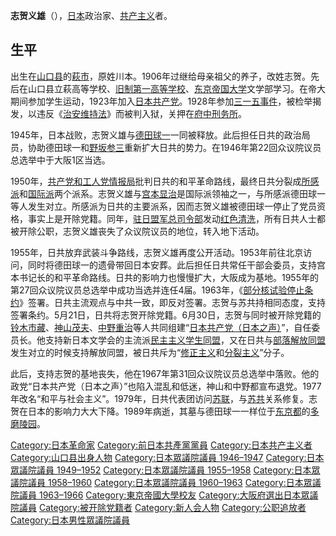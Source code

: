 {{unreferenced|time=2015-06-01T15:03:05+00:00}}
{{Infobox Officeholder
| name  = 志賀 義雄
| original_name = 
| native_name_lang = 
| image =
| imagesize = 
| office = {{JPN}}[[眾議院_(日本)|眾議院議員]]
| term_start = 1955年2月28日
| term_end = 1966年12月27日
|predecessor  = 
|successor    =
|constituency  = {{link-ja|大阪府第1區 (中選舉區)|大阪府第1区 (中選挙区)|大阪府第1區}}
| term_start2 = 1949年1月24日
| term_end2 = 1950年6月6日
|predecessor2  = 
|successor2    =
|constituency2  = {{link-ja|大阪府第1區 (中選舉區)|大阪府第1区 (中選挙区)|大阪府第1區}}
| office3 = {{EOJ}}[[眾議院_(日本)|眾議院議員]]
| term_start3 = 1946年4月11日
| term_end3 = 1947年3月31日
|predecessor3  = 新設選區
|successor3    =選區廢除
|constituency3  = {{link-ja|大阪府第1區 (1946年)|大阪府第1区 (1946年)|大阪府第1區}}
|birth_date = {{Birth date|1901|1|12}} 
|birth_place = {{EOJ}}[[山口縣|山口縣]][[阿武郡|阿武郡]]<br>（現[[萩市|萩市]]）
| death_date    = {{Death date and age|1989|3|6|1901|1|12}}
| death_place   = 
|native_place = 
|parents = 
|relatives = 
|children=
|spouse = 
|party = （[[日本共產党|日本共產党]]→）<br />（{{link-ja|日本共產党（日本之聲）|日本共産党（日本のこえ）}}→）<br />（{{link-ja|日本之聲|日本共産党（日本のこえ）}}→）<br />{{link-ja|和平與社會主義|日本共産党（日本のこえ）}}
|alma_mater   = [[東京帝国大学|東京帝国大学]]文学部
|website      =
}}
{{japanese|japanese=志賀 義雄|kana=しが よしお|romaji=Shiga Yoshio}}
'''志贺义雄'''（{{bd|1901年|1月12日|1989年|3月6日|catIdx=Shiga Yoshio}}），[[日本|日本]]政治家、[[共产主义|共产主义]]者。

==生平==
出生在[[山口县|山口县]]的[[萩市|萩市]]，原姓川本。1906年过继给母亲祖父的养子，改姓志贺。先后在山口县立萩高等学校、[[旧制第一高等学校|旧制第一高等学校]]、[[东京帝国大学|东京帝国大学]]文学部学习。在帝大期间参加学生运动，1923年加入[[日本共产党|日本共产党]]。1928年参加[[三一五事件|三一五事件]]，被检举揭发，以违反《[[治安维持法|治安维持法]]》而被判入狱，关押在[[府中刑务所|府中刑务所]]。

1945年，日本战败，志贺义雄与[[德田球一|德田球一]]一同被释放。此后担任日共的政治局员，协助德田球一和[[野坂参三|野坂参三]]重新扩大日共的势力。在1946年第22回众议院议员总选举中于大阪1区当选。

1950年，[[共产党和工人党情报局|共产党和工人党情报局]]批判日共的和平革命路线，最终日共分裂成[[所感派|所感派]]和[[国际派|国际派]]两个派系。志贺义雄与[[宫本显治|宫本显治]]是国际派领袖之一，与所感派德田球一等人发生对立。所感派为日共的主要派系，因而志贺义雄被德田球一停止了党员资格，事实上是开除党籍。同年，[[驻日盟军总司令部|驻日盟军总司令部]]发动[[红色清洗|红色清洗]]，所有日共人士都被开除公职，志贺义雄丧失了众议院议员的地位，转入地下活动。

1955年，日共放弃武装斗争路线，志贺义雄再度公开活动。1953年前往北京访问，同时将德田球一的遗骨带回日本安葬。此后担任日共常任干部会委员，支持宫本书记长的和平革命路线。日共的影响力也慢慢扩大，大阪成为基地。1955年的第27回众议院议员总选举中成功当选并连任4届。1963年，《[[部分核试验停止条约|部分核试验停止条约]]》签署。日共主流观点与中共一致，即反对签署。志贺与苏共持相同态度，支持签署条约。5月21日，日共将志贺开除党籍。6月30日，志贺与同时被开除党籍的[[铃木市藏|铃木市藏]]、[[神山茂夫|神山茂夫]]、[[中野重治|中野重治]]等人共同组建“[[日本共产党（日本之声）|日本共产党（日本之声）]]”，自任委员长。他支持新日本文学会的主流派[[民主主义学生同盟|民主主义学生同盟]]，又在日共与[[部落解放同盟|部落解放同盟]]发生对立的时候支持解放同盟，被日共斥为“[[修正主义|修正主义]]和[[分裂主义|分裂主义]]”分子。

此后，支持志贺的基地丧失，他在1967年第31回众议院议员总选举中落败。他的政党“日本共产党（日本之声）”也陷入混乱和低迷，神山和中野都宣布退党。1977年改名“和平与社会主义”。1979年，日共代表团访问[[苏联|苏联]]，与[[苏共|苏共]]关系修复。志贺在日本的影响力大大下降。1989年病逝，其墓与德田球一一样位于[[东京都|东京都]]的[[多磨陵园|多磨陵园]]。
{{日本共产党}}

{{DEFAULTSORT:Shiga Yoshio}}
[[Category:日本革命家|Category:日本革命家]]
[[Category:前日本共產黨黨員|Category:前日本共產黨黨員]]
[[Category:日本共产主义者|Category:日本共产主义者]]
[[Category:山口县出身人物|Category:山口县出身人物]]
[[Category:日本眾議院議員_1946–1947|Category:日本眾議院議員 1946–1947]]
[[Category:日本眾議院議員_1949–1952|Category:日本眾議院議員 1949–1952]]
[[Category:日本眾議院議員_1955–1958|Category:日本眾議院議員 1955–1958]]
[[Category:日本眾議院議員_1958–1960|Category:日本眾議院議員 1958–1960]]
[[Category:日本眾議院議員_1960–1963|Category:日本眾議院議員 1960–1963]]
[[Category:日本眾議院議員_1963–1966|Category:日本眾議院議員 1963–1966]]
[[Category:東京帝國大學校友|Category:東京帝國大學校友]]
[[Category:大阪府選出日本眾議院議員|Category:大阪府選出日本眾議院議員]]
[[Category:被开除党籍者|Category:被开除党籍者]]
[[Category:新人会人物|Category:新人会人物]]
[[Category:公职追放者|Category:公职追放者]]
[[Category:日本男性眾議院議員|Category:日本男性眾議院議員]]